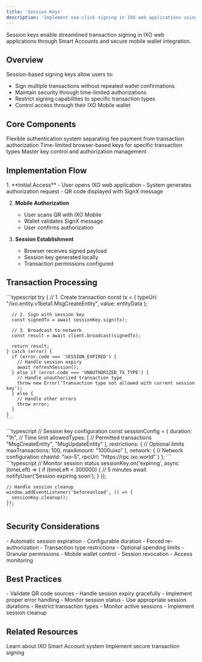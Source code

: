 ```yaml
---
title: 'Session Keys'
description: 'Implement one-click signing in IXO web applications using session-based keys'
---
```


<Note>
  Session keys enable streamlined transaction signing in IXO web applications through Smart Accounts and secure mobile wallet integration.
</Note>

## Overview

Session-based signing keys allow users to:
- Sign multiple transactions without repeated wallet confirmations
- Maintain security through time-limited authorizations
- Restrict signing capabilities to specific transaction types
- Control access through their IXO Mobile wallet

## Core Components

<CardGroup>
  <Card title="Smart Accounts" icon="wallet">
    Flexible authentication system separating fee payment from transaction authorization
  </Card>

  <Card title="Session Keys" icon="key">
    Time-limited browser-based keys for specific transaction types
  </Card>

  <Card title="Mobile Wallet" icon="mobile">
    Master key control and authorization management
  </Card>
</CardGroup>

## Implementation Flow

<Steps>
  1. **Initial Access**
     - User opens IXO web application
     - System generates authorization request
     - QR code displayed with SignX message

  2. **Mobile Authorization**
     - User scans QR with IXO Mobile
     - Wallet validates SignX message
     - User confirms authorization

  3. **Session Establishment**
     - Browser receives signed payload
     - Session key generated locally
     - Transaction permissions configured
</Steps>

## Transaction Processing

<AccordionGroup>
  <Accordion title="Signing Process" icon="signature">
    ```typescript
    try {
      // 1. Create transaction
      const tx = {
        typeUrl: "/ixo.entity.v1beta1.MsgCreateEntity",
        value: entityData
      };

      // 2. Sign with session key
      const signedTx = await sessionKey.sign(tx);

      // 3. Broadcast to network
      const result = await client.broadcast(signedTx);
      
      return result;
    } catch (error) {
      if (error.code === 'SESSION_EXPIRED') {
        // Handle session expiry
        await refreshSession();
      } else if (error.code === 'UNAUTHORIZED_TX_TYPE') {
        // Handle unauthorized transaction type
        throw new Error('Transaction type not allowed with current session key');
      } else {
        // Handle other errors
        throw error;
      }
    }
    ```
  </Accordion>

  <Accordion title="Authorization Scope" icon="shield-check">
    ```typescript
    // Session key configuration
    const sessionConfig = {
      duration: "1h",           // Time limit
      allowedTypes: [          // Permitted transactions
        "MsgCreateEntity",
        "MsgUpdateEntity"
      ],
      restrictions: {          // Optional limits
        maxTransactions: 100,
        maxAmount: "1000uixo"
      },
      network: {              // Network configuration
        chainId: "ixo-5",
        rpcUrl: "https://rpc.ixo.world"
      }
    };
    ```
  </Accordion>

  <Accordion title="Session Management" icon="arrows-rotate">
    ```typescript
    // Monitor session status
    sessionKey.on('expiring', async (timeLeft) => {
      if (timeLeft < 300000) { // 5 minutes
        await notifyUser('Session expiring soon');
      }
    });

    // Handle session cleanup
    window.addEventListener('beforeunload', () => {
      sessionKey.cleanup();
    });
    ```
  </Accordion>
</AccordionGroup>

## Security Considerations

<CardGroup>
  <Card title="Time Limits" icon="clock">
    - Automatic session expiration
    - Configurable duration
    - Forced re-authorization
  </Card>

  <Card title="Scope Control" icon="shield">
    - Transaction type restrictions
    - Optional spending limits
    - Granular permissions
  </Card>

  <Card title="Key Management" icon="key">
    - Mobile wallet control
    - Session revocation
    - Access monitoring
  </Card>
</CardGroup>

## Best Practices

<AccordionGroup>
  <Accordion title="Implementation" icon="code">
    - Validate QR code sources
    - Handle session expiry gracefully
    - Implement proper error handling
    - Monitor session status
  </Accordion>

  <Accordion title="Security" icon="lock">
    - Use appropriate session durations
    - Restrict transaction types
    - Monitor active sessions
    - Implement session cleanup
  </Accordion>
</AccordionGroup>

## Related Resources

<CardGroup>
  <Card title="Smart Accounts" icon="book" href="/guides/dev/smart-accounts">
    Learn about IXO Smart Account system
  </Card>

  <Card title="SignX Integration" icon="plug" href="/guides/dev/signx">
    Implement secure transaction signing
  </Card>
</CardGroup>